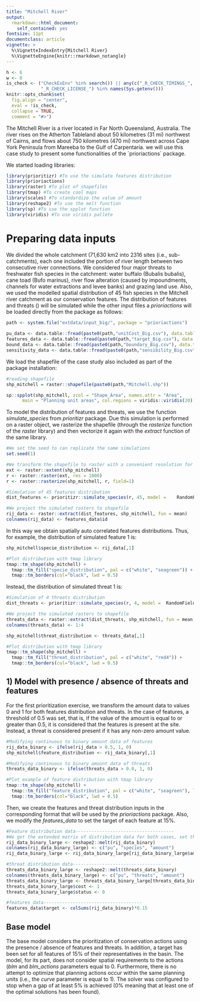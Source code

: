 ```yaml
---
title: "Mitchell River"
output:
  rmarkdown::html_document:
    self_contained: yes
fontsize: 11pt
documentclass: article
vignette: >
  %\VignetteIndexEntry{Mitchell River}
  %\VignetteEngine{knitr::rmarkdown_notangle}
---
```


```r
h <- 6
w <- 8
is_check <- ("CheckExEnv" %in% search()) || any(c("_R_CHECK_TIMINGS_",
             "_R_CHECK_LICENSE_") %in% names(Sys.getenv()))
knitr::opts_chunk$set(
  fig.align = "center", 
  eval = !is_check,
  collapse = TRUE,
  comment = "#>")
```

The Mitchell River is a river located in Far North Queensland, Australia. The river rises on the Atherton Tableland about 50 kilometres (31 mi) northwest of Cairns, and flows about 750 kilometres (470 mi) northwest across Cape York Peninsula from Mareeba to the Gulf of Carpentaria. we will use this case study to present some functionalities of the ´prioriactions´ package.

We started loading libraries:

```r
library(prioritizr) #To use the simulate features distribution
library(prioriactions)
library(raster) #To plot of shapefiles
library(tmap) #To create cool maps
library(scales) #To standardize the value of amount
library(reshape2) #To use the melt function
library(sp) #To use the spplot function
library(viridis) #To use viridis pallete
```

# Preparing data inputs

We divided the whole catchment (71,630 km2 into 2316 sites (i.e., sub-catchments), each one included the portion of river length between two consecutive river connections. We considered four major threats to freshwater fish species in the catchment: water buffalo (Bubalis bubalis), cane toad (Bufo marinus), river flow alteration (caused by impoundments, channels for water extractions and levee banks) and grazing land use. Also, we used the modelled spatial distribution of 45 fish species in the Mitchell river catchment as our conservation features. The distribution of features and threats () will be simulated while the other input files a *prioriactions* will be loaded directly from the package as follows:

```r
path <- system.file("extdata/input_big/", package = "prioriactions")

pu_data <- data.table::fread(paste0(path,"unitCost_Big.csv"), data.table = FALSE)
features_data <- data.table::fread(paste0(path,"target_Big.csv"), data.table = FALSE)
bound_data <- data.table::fread(paste0(path,"boundary_Big.csv"), data.table = FALSE)
sensitivity_data <- data.table::fread(paste0(path,"sensibility_Big.csv"), data.table = FALSE)
```

We load the shapefile of the case study also included as part of the package installation:

```r
#reading shapefile
shp_mitchell = raster::shapefile(paste0(path,"Mitchell.shp"))

sp::spplot(shp_mitchell, zcol = "Shape_Area", names.attr = "Area",
      main = "Planning unit areas", col.regions = viridis::viridis(20))
```

To model the distribution of features and threats, we use the function *simulate_species* from *prioritizr* package. Due this simulation is performed on a raster object, we rasterize the shapefile (through the *rasterize* function of the *raster* library) and then vectorize it again with the *extract* function of the same library.

```r
#We set the seed to can replicate the same simulations
set.seed(1)

#We transform the shapefile to raster with a convenient resolution for simulation
ext <- raster::extent(shp_mitchell)
r <- raster::raster(ext, res = 1000) 
r <- raster::rasterize(shp_mitchell, r, field=1)

#Simulation of 45 features distribution
dist_features <- prioritizr::simulate_species(r, 45, model = 	RandomFields::RMgauss(scale = 40000))

#We project the simulated rasters to shapefile
rij_data <- raster::extract(dist_features, shp_mitchell, fun = mean)
colnames(rij_data) <- features_data$id
```

In this way we obtain spatially auto correlated features distributions. Thus, for example, the distribution of simulated feature 1 is:

```r
shp_mitchell$specie_distribution <- rij_data[,1]

#Plot distribution with tmap library
tmap::tm_shape(shp_mitchell) +
  tmap::tm_fill("specie_distribution", pal = c("white", "seagreen")) +
  tmap::tm_borders(col="black", lwd = 0.5)

```

Instead, the distribution of simulated threat 1 is:

```r
#Simulation of 4 threats distribution
dist_threats <- prioritizr::simulate_species(r, 4, model = 	RandomFields::RMgauss(scale = 40000))

#We project the simulated rasters to shapefile
threats_data <- raster::extract(dist_threats, shp_mitchell, fun = mean)
colnames(threats_data) <- 1:4

shp_mitchell$threat_distribution <- threats_data[,1]

#Plot distribution with tmap library
tmap::tm_shape(shp_mitchell) +
  tmap::tm_fill("threat_distribution", pal = c("white", "red4")) +
  tmap::tm_borders(col="black", lwd = 0.5)
```

## 1) Model with presence / absence of threats and features

For the first prioritization exercise, we transform the amount data to values 0 and 1 for both features distribution and threats. In the case of features, a threshold of 0.5 was set, that is, if the value of the amount is equal to or greater than 0.5, it is considered that the features is present at the site. Instead, a threat is considered present if it has any non-zero amount value.

```r
#Modifying continuous to binary amount data of features
rij_data_binary <- ifelse(rij_data > 0.5, 1, 0)
shp_mitchell$feature_distribution <- rij_data_binary[,1]

#Modifying continuous to binary amount data of threats
threats_data_binary <- ifelse(threats_data > 0.0, 1, 0)

#Plot example of feature distribution with tmap library
tmap::tm_shape(shp_mitchell) +
  tmap::tm_fill("feature_distribution", pal = c("white", "seagreen"), labels = c("0", "1"), breaks = c(0,1,2)) +
  tmap::tm_borders(col="black", lwd = 0.5)
```

Then, we create the features and threat distribution inputs in the corresponding format that will be used by the *prioriactions* package. Also, we modify the *features_data* to set the target of each feature at 15%.

```r
#Feature distribution data-------------------------------------
#We get the extended matrix of distribution data for both cases, set the specific col names and we are left with only positive values
rij_data_binary_large <- reshape2::melt(rij_data_binary)
colnames(rij_data_binary_large) <- c("pu", "species", "amount")
rij_data_binary_large <- rij_data_binary_large[rij_data_binary_large$amount > 0, ]

#threat distribution data-------------------------------------
threats_data_binary_large <- reshape2::melt(threats_data_binary)
colnames(threats_data_binary_large) <- c("pu", "threats", "amount")
threats_data_binary_large <- threats_data_binary_large[threats_data_binary_large$amount > 0, ]
threats_data_binary_large$cost <- 1
threats_data_binary_large$status <- 0

#features data-------------------------------------
features_data$target <- colSums(rij_data_binary)*0.15

```

## Base model

The base model considers the prioritization of conservation actions using the presence / absence of features and threats. In addition, a target has been set for all features of 15% of their representatives in the basin. The model, for its part, does not consider spatial requirements to the actions (*blm* and *blm_actions* parameters equal to 0. Furthermore, there is no attempt to optimize that planning actions occur within the same planning units (i.e., the *curve* parameter is equal to 1). The solver was configured to stop when a gap of at least 5% is achieved (0% meaning that at least one of the optimal solutions has been found).
